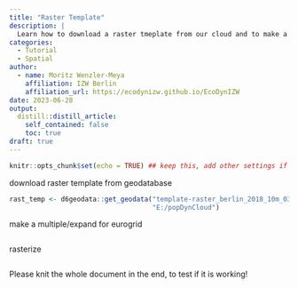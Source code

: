 ```yaml
---
title: "Raster Template"
description: |
  Learn how to download a raster tmeplate from our cloud and to make a multiple/expand it. In the end we will rasterize a shapefile with one of the rasters 
categories:
  - Tutorial
  - Spatial
author:
  - name: Moritz Wenzler-Meya
    affiliation: IZW Berlin
    affiliation_url: https://ecodynizw.github.io/EcoDynIZW
date: 2023-06-28
output:
  distill::distill_article:
    self_contained: false
    toc: true
draft: true
---
```


```r
knitr::opts_chunk$set(echo = TRUE) ## keep this, add other settings if needed
```

download raster template from geodatabase

```r
rast_temp <- d6geodata::get_geodata("template-raster_berlin_2018_10m_03035_tif",
                                    "E:/popDynCloud")
```

make a multiple/expand for eurogrid

```r

```

rasterize

```r

```

Please knit the whole document in the end, to test if it is working!

